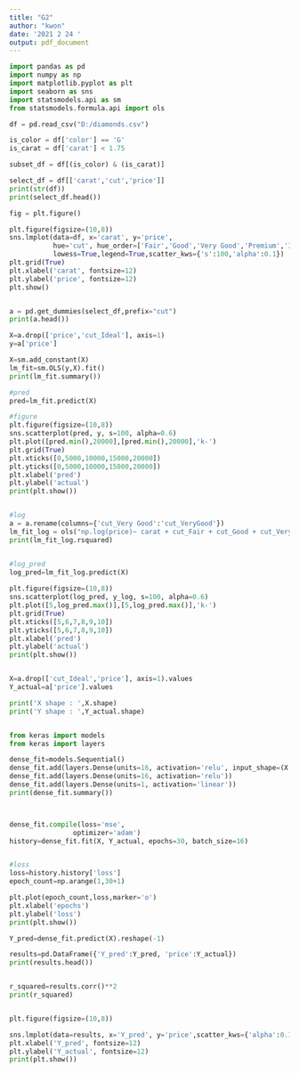 ```yaml
---
title: "G2"
author: "kwon"
date: '2021 2 24 '
output: pdf_document
---
```


```python
import pandas as pd
import numpy as np
import matplotlib.pyplot as plt
import seaborn as sns
import statsmodels.api as sm
from statsmodels.formula.api import ols 

df = pd.read_csv("D:/diamonds.csv")

is_color = df['color'] == 'G'
is_carat = df['carat'] < 1.75

subset_df = df[(is_color) & (is_carat)]

select_df = df[['carat','cut','price']]
print(str(df))
print(select_df.head())

fig = plt.figure()

plt.figure(figsize=(10,8))
sns.lmplot(data=df, x='carat', y='price',
           hue='cut', hue_order=['Fair','Good','Very Good','Premium','Ideal'], 
           lowess=True,legend=True,scatter_kws={'s':100,'alpha':0.1})
plt.grid(True)
plt.xlabel('carat', fontsize=12)
plt.ylabel('price', fontsize=12)
plt.show()


a = pd.get_dummies(select_df,prefix="cut")
print(a.head())

X=a.drop(['price','cut_Ideal'], axis=1)
y=a['price']

X=sm.add_constant(X)
lm_fit=sm.OLS(y,X).fit()
print(lm_fit.summary())

#pred
pred=lm_fit.predict(X)

#figure
plt.figure(figsize=(10,8))
sns.scatterplot(pred, y, s=100, alpha=0.6)
plt.plot([pred.min(),20000],[pred.min(),20000],'k-')
plt.grid(True)
plt.xticks([0,5000,10000,15000,20000])
plt.yticks([0,5000,10000,15000,20000])
plt.xlabel('pred')
plt.ylabel('actual')
print(plt.show())


#log
a = a.rename(columns={'cut_Very Good':'cut_VeryGood'})
lm_fit_log = ols("np.log(price)~ carat + cut_Fair + cut_Good + cut_VeryGood+cut_Premium",data=a).fit()
print(lm_fit_log.rsquared)


#log_pred
log_pred=lm_fit_log.predict(X)
    
plt.figure(figsize=(10,8))
sns.scatterplot(log_pred, y_log, s=100, alpha=0.6)
plt.plot([5,log_pred.max()],[5,log_pred.max()],'k-')
plt.grid(True)
plt.xticks([5,6,7,8,9,10])
plt.yticks([5,6,7,8,9,10])
plt.xlabel('pred')
plt.ylabel('actual')
print(plt.show())


X=a.drop(['cut_Ideal','price'], axis=1).values
Y_actual=a['price'].values

print('X shape : ',X.shape)
print('Y shape : ',Y_actual.shape)


from keras import models
from keras import layers

dense_fit=models.Sequential()
dense_fit.add(layers.Dense(units=16, activation='relu', input_shape=(X.shape[1],)))
dense_fit.add(layers.Dense(units=16, activation='relu'))
dense_fit.add(layers.Dense(units=1, activation='linear'))
print(dense_fit.summary())



dense_fit.compile(loss='mse',
                optimizer='adam')
history=dense_fit.fit(X, Y_actual, epochs=30, batch_size=16)


#loss
loss=history.history['loss']
epoch_count=np.arange(1,30+1)

plt.plot(epoch_count,loss,marker='o')
plt.xlabel('epochs')
plt.ylabel('loss')
print(plt.show())

Y_pred=dense_fit.predict(X).reshape(-1)

results=pd.DataFrame({'Y_pred':Y_pred, 'price':Y_actual})
print(results.head())


r_squared=results.corr()**2
print(r_squared)


plt.figure(figsize=(10,8))

sns.lmplot(data=results, x='Y_pred', y='price',scatter_kws={'alpha':0.1, 'color':'black'})
plt.xlabel('Y_pred', fontsize=12)
plt.ylabel('Y_actual', fontsize=12)
print(plt.show())
```